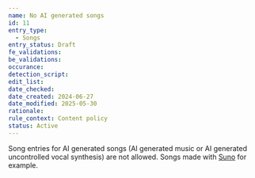 ```yaml
---
name: No AI generated songs
id: 11
entry_type:
  - Songs
entry_status: Draft
fe_validations:
be_validations:
occurance:
detection_script:
edit_list:
date_checked:
date_created: 2024-06-27
date_modified: 2025-05-30
rationale:
rule_context: Content policy
status: Active
---
```

Song entries for AI generated songs (AI generated music or AI generated uncontrolled vocal synthesis) are not allowed. Songs made with [Suno](https://suno.com/home) for example.